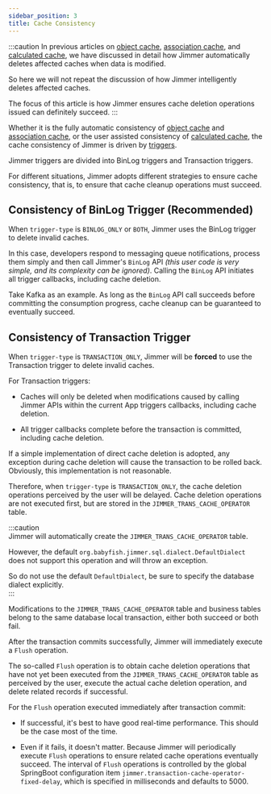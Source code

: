 ```yaml
---
sidebar_position: 3  
title: Cache Consistency
---
```


:::caution
In previous articles on [object cache](./cache-type/object), [association cache](./cache-type/association), and [calculated cache](./cache-type/calculation), we have discussed in detail how Jimmer automatically deletes affected caches when data is modified.

So here we will not repeat the discussion of how Jimmer intelligently deletes affected caches. 

The focus of this article is how Jimmer ensures cache deletion operations issued can definitely succeed.
:::

Whether it is the fully automatic consistency of [object cache](./cache-type/object) and [association cache](./cache-type/association), or the user assisted consistency of [calculated cache](./cache-type/calculation), the cache consistency of Jimmer is driven by [triggers](../mutation/trigger).

Jimmer triggers are divided into BinLog triggers and Transaction triggers.

For different situations, Jimmer adopts different strategies to ensure cache consistency, that is, to ensure that cache cleanup operations must succeed.


## Consistency of BinLog Trigger (Recommended)

When `trigger-type` is `BINLOG_ONLY` or `BOTH`, Jimmer uses the BinLog trigger to delete invalid caches.

In this case, developers respond to messaging queue notifications, process them simply and then call Jimmer's `BinLog` API *(this user code is very simple, and its complexity can be ignored)*. Calling the `BinLog` API initiates all trigger callbacks, including cache deletion.

Take Kafka as an example. As long as the `BinLog` API call succeeds before committing the consumption progress, cache cleanup can be guaranteed to eventually succeed.

## Consistency of Transaction Trigger 

When `trigger-type` is `TRANSACTION_ONLY`, Jimmer will be **forced** to use the Transaction trigger to delete invalid caches.

For Transaction triggers:

-   Caches will only be deleted when modifications caused by calling Jimmer APIs within the current App triggers callbacks, including cache deletion.

-   All trigger callbacks complete before the transaction is committed, including cache deletion.

If a simple implementation of direct cache deletion is adopted, any exception during cache deletion will cause the transaction to be rolled back. Obviously, this implementation is not reasonable.

Therefore, when `trigger-type` is `TRANSACTION_ONLY`, the cache deletion operations perceived by the user will be delayed. Cache deletion operations are not executed first, but are stored in the `JIMMER_TRANS_CACHE_OPERATOR` table. 

:::caution  
Jimmer will automatically create the `JIMMER_TRANS_CACHE_OPERATOR` table.

However, the default `org.babyfish.jimmer.sql.dialect.DefaultDialect` does not support this operation and will throw an exception.

So do not use the default `DefaultDialect`, be sure to specify the database dialect explicitly.  
:::

Modifications to the `JIMMER_TRANS_CACHE_OPERATOR` table and business tables belong to the same database local transaction, either both succeed or both fail.

After the transaction commits successfully, Jimmer will immediately execute a `Flush` operation.

The so-called `Flush` operation is to obtain cache deletion operations that have not yet been executed from the `JIMMER_TRANS_CACHE_OPERATOR` table as perceived by the user, execute the actual cache deletion operation, and delete related records if successful.

For the `Flush` operation executed immediately after transaction commit:

-   If successful, it's best to have good real-time performance. This should be the case most of the time.

-   Even if it fails, it doesn't matter. Because Jimmer will periodically execute `Flush` operations to ensure related cache operations eventually succeed. The interval of `Flush` operations is controlled by the global SpringBoot configuration item `jimmer.transaction-cache-operator-fixed-delay`, which is specified in milliseconds and defaults to 5000.
